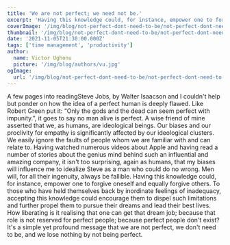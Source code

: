 ```yaml
---
title: 'We are not perfect; we need not be.'
excerpt: 'Having this knowledge could, for instance, empower one to forgive oneself and equally forgive others. For those who have held themselves back by the thought that they are wanting, this knowledge could encourage them to dispel such limitations and pursue their dreams and lead their best lives.'
coverImage: '/img/blog/not-perfect-dont-need-to-be/not-perfect-dont-need-to-be.jpg'
thumbnail: '/img/blog/not-perfect-dont-need-to-be/not-perfect-dont-need-to-be.jpg'
date: '2021-11-05T21:30:00.000Z'
tags: ['time management', 'productivity']
author:
  name: Victor Ughonu
  picture: '/img/blog/authors/vu.jpg'
ogImage:
  url: '/img/blog/not-perfect-dont-need-to-be/not-perfect-dont-need-to-be.jpg'
---
```


<ArticleImage imageUrl='/img/blog/not-perfect-dont-need-to-be/not-perfect-dont-need-to-be.jpg' alt="Leaning tower of Pisa is a beautiful imperfect structure" />

<ArticleParagraph>
A few pages into reading<ArticleHighlight>Steve Jobs, by Walter Isaacson</ArticleHighlight> and I couldn&apos;t help but ponder on how the idea of a perfect human is deeply flawed. Like Robert Green put it: “Only the gods and the dead can seem perfect with impunity.”, it goes to say no man alive is perfect.
</ArticleParagraph>

<ArticleParagraph>
 A wise friend of mine asserted that we, as humans, are ideological beings. Our biases and our proclivity for empathy is significantly affected by our ideological clusters. We easily ignore the faults of people whom we are familiar with and can relate to.
</ArticleParagraph>

<ArticleParagraph>
 Having watched numerous videos about Apple and having read a number of stories about the genius mind behind such an influential and amazing company, it isn&apos;t too surprising, again as humans, that my biases will influence me to idealize Steve as a man who could do no wrong.
</ArticleParagraph>

<ArticleParagraph>
  <ArticleHighlight>
  Men will, for all their ingenuity, always be fallible.
  </ArticleHighlight>
</ArticleParagraph>

<ArticleParagraph>
Having this knowledge could, for instance, empower one to forgive oneself and equally forgive others. To those who have held themselves back by inordinate feelings of inadequacy, accepting this knowledge could encourage them to dispel such limitations and further propel them to pursue their dreams and lead their best lives.
</ArticleParagraph>

<ArticleParagraph>
How liberating is it realising that one can get that dream job; because that role is not reserved for perfect people; because perfect people don&apos;t exist? 
</ArticleParagraph>

<ArticleParagraph>
It&apos;s a simple yet profound message that we are not perfect, we don&apos;t need to be, and we lose nothing by not being perfect.
</ArticleParagraph>


